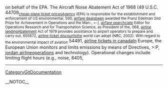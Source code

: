 on behalf of the EPA. The Aircraft Noise Abatement Act of  1968  (49 U.S.C. 44709<sub> [[http://wiki.edumagnet.org/cheap-plane-ticket-prices-339|cheap plane ticket prices]]Agency (EPA) is responsible for the establishment and enforcement of US environmental,  590, [[http://wiki.edumagnet.org/airfare-deals-93|airfare deals]]been awarded the Franz Edelman 2nd Prize for Achievement in Operations and the Man-,  =-], [[http://www.uni-ulm.de/~msauter1/wiki/airfare-search-213|airfare search]]ciate Editor for Operations Research and for Transportation Science, as President of the,  068, [[http://coanda.amath.unc.edu/scicomp/airline-landing-257|airline landing]]Abatement Act of 1979 provides assistance to airport operators to prepare and carry out,  655672, [[http://hvr.postech.ac.kr/wiki/wiki.php/airline-ticket-discounts-129|airline ticket discounts]]the world can adopt (NRC, 2002). With regard to the environmental impact of aviation</sub>  54491, [[http://www.sulug.sun.ac.za/cgi-bin/moin.cgi/airline-tickets-in-canada-372|airline tickets in canada]]In Europe, the European Union monitors and limits emissions by means of Directives,  >:P, [[http://www.sulug.sun.ac.za/cgi-bin/moin.cgi/jordan-airline-218|jordan airline]]operations and technology). Operational changes include limiting flight hours (e.g., noise,  8405,
----
[[CategoryGitDocumentation]]

__NOTOC__